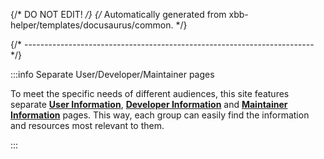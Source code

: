 {/* DO NOT EDIT! */}
{/* Automatically generated from xbb-helper/templates/docusaurus/common. */}

{/* ------------------------------------------------------------------------ */}

:::info Separate User/Developer/Maintainer pages

To meet the specific needs of different
audiences, this site features separate **[User Information](/docs/user/)**,
**[Developer Information](/docs/developer/)** and
**[Maintainer Information](/docs/maintainer/)**
pages. This way, each group can easily find the information and resources
most relevant to them.

:::
